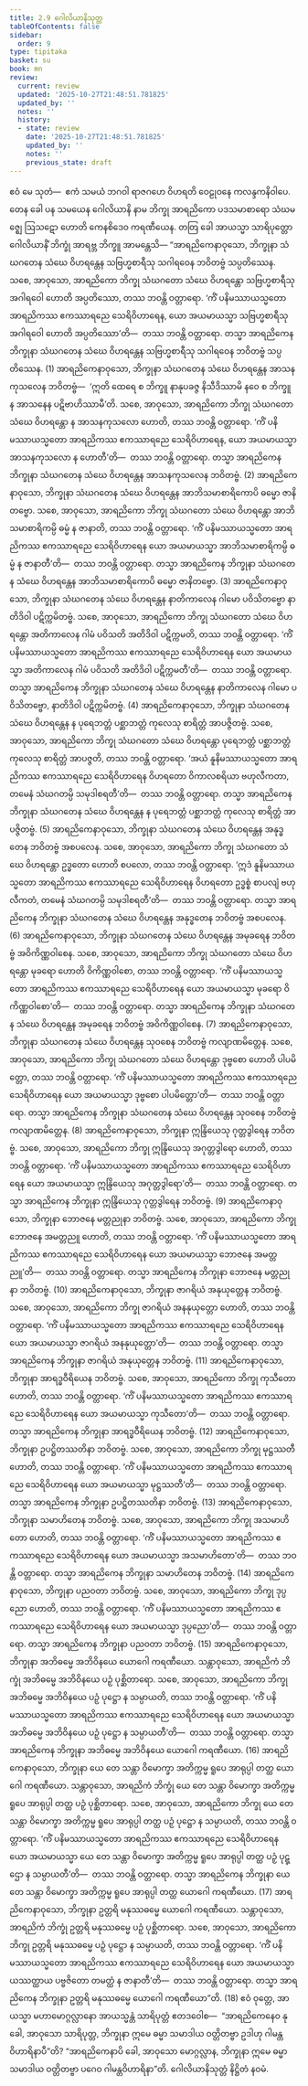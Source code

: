 ```yaml
---
title: 2.9 ဂေါလိယာနိသုတ္တ
tableOfContents: false
sidebar:
  order: 9
type: tipitaka
basket: su
book: mn
review:
  current: review
  updated: '2025-10-27T21:48:51.781825'
  updated_by: ''
  notes: ''
  history:
  - state: review
    date: '2025-10-27T21:48:51.781825'
    updated_by: ''
    notes: ''
    previous_state: draft
---
```



<ReviewStatus review={frontmatter.review} showDetails={true} />

<HypothesisAnnotation frontmatter={frontmatter} />

<DynamicBreadcrumb />

<Division number="173" book="mn" e="ch" v="24" p="323">

<Paragraph number="466" book="mn">
ဧဝံ မေ သုတံ—  ဧကံ သမယံ ဘဂဝါ ရာဇဂဟေ ဝိဟရတိ ဝေဠုဝနေ ကလန္ဒကနိဝါပေ. တေန ခေါ ပန သမယေန ဂေါလိယာနိ နာမ ဘိက္ခု အာရညိကော ပဒသမာစာရော သံဃမဇ္ဈေ ဩသဋော ဟောတိ ကေနစိဒေဝ ကရဏီယေန. တတြ ခေါ အာယသ္မာ သာရိပုတ္တော ဂေါလိယာနိံ ဘိက္ခုံ အာရဗ္ဘ ဘိက္ခူ အာမန္တေသိ—
</Paragraph>

<Paragraph number="467" book="mn">
“အာရညိကေနာဝုသော, ဘိက္ခုနာ သံဃဂတေန သံဃေ ဝိဟရန္တေန သဗြဟ္မစာရီသု သဂါရဝေန ဘဝိတဗ္ဗံ သပ္ပတိဿေန. သစေ, အာဝုသော, အာရညိကော ဘိက္ခု သံဃဂတော သံဃေ ဝိဟရန္တော သဗြဟ္မစာရီသု အဂါရဝေါ ဟောတိ အပ္ပတိဿော, တဿ ဘဝန္တိ ဝတ္တာရော. ‘ကိံ ပနိမဿာယသ္မတော အာရညိကဿ ဧကဿာရညေ သေရိဝိဟာရေန, ယော အယမာယသ္မာ သဗြဟ္မစာရီသု အဂါရဝေါ ဟောတိ အပ္ပတိဿော’တိ—  တဿ ဘဝန္တိ ဝတ္တာရော. တသ္မာ အာရညိကေန ဘိက္ခုနာ သံဃဂတေန သံဃေ ဝိဟရန္တေန သဗြဟ္မစာရီသု သဂါရဝေန ဘဝိတဗ္ဗံ သပ္ပတိဿေန. (1)
</Paragraph>

<Paragraph number="468" book="mn">
အာရညိကေနာဝုသော, ဘိက္ခုနာ သံဃဂတေန သံဃေ ဝိဟရန္တေန အာသနကုသလေန ဘဝိတဗ္ဗံ—  ‘ဣတိ ထေရေ စ ဘိက္ခူ နာနုပခဇ္ဇ နိသီဒိဿာမိ နဝေ စ ဘိက္ခူ န အာသနေန ပဋိဗာဟိဿာမီ’တိ. သစေ, အာဝုသော, အာရညိကော ဘိက္ခု သံဃဂတော သံဃေ ဝိဟရန္တော န အာသနကုသလော ဟောတိ, တဿ ဘဝန္တိ ဝတ္တာရော. ‘ကိံ ပနိမဿာယသ္မတော အာရညိကဿ ဧကဿာရညေ သေရိဝိဟာရေန, ယော အယမာယသ္မာ အာသနကုသလော န ဟောတီ’တိ—  တဿ ဘဝန္တိ ဝတ္တာရော. တသ္မာ အာရညိကေန ဘိက္ခုနာ သံဃဂတေန သံဃေ ဝိဟရန္တေန အာသနကုသလေန ဘဝိတဗ္ဗံ. (2)
</Paragraph>

<Paragraph number="469" book="mn">
အာရညိကေနာဝုသော, ဘိက္ခုနာ သံဃဂတေန သံဃေ ဝိဟရန္တေန အာဘိသမာစာရိကောပိ ဓမ္မော ဇာနိတဗ္ဗော. သစေ, အာဝုသော, အာရညိကော ဘိက္ခု သံဃဂတော သံဃေ ဝိဟရန္တော အာဘိသမာစာရိကမ္ပိ ဓမ္မံ န ဇာနာတိ, တဿ ဘဝန္တိ ဝတ္တာရော. ‘ကိံ ပနိမဿာယသ္မတော အာရညိကဿ ဧကဿာရညေ သေရိဝိဟာရေန ယော အယမာယသ္မာ အာဘိသမာစာရိကမ္ပိ ဓမ္မံ န ဇာနာတီ’တိ—  တဿ ဘဝန္တိ ဝတ္တာရော. တသ္မာ အာရညိကေန ဘိက္ခုနာ သံဃဂတေန သံဃေ ဝိဟရန္တေန အာဘိသမာစာရိကောပိ ဓမ္မော ဇာနိတဗ္ဗော. (3)
</Paragraph>

<Paragraph number="470" book="mn">
အာရညိကေနာဝုသော, ဘိက္ခုနာ သံဃဂတေန သံဃေ ဝိဟရန္တေန နာတိကာလေန ဂါမော ပဝိသိတဗ္ဗော နာတိဒိဝါ ပဋိက္ကမိတဗ္ဗံ. သစေ, အာဝုသော, အာရညိကော ဘိက္ခု သံဃဂတော သံဃေ ဝိဟရန္တော အတိကာလေန ဂါမံ ပဝိသတိ အတိဒိဝါ ပဋိက္ကမတိ, တဿ ဘဝန္တိ ဝတ္တာရော. ‘ကိံ ပနိမဿာယသ္မတော အာရညိကဿ ဧကဿာရညေ သေရိဝိဟာရေန ယော အယမာယသ္မာ အတိကာလေန ဂါမံ ပဝိသတိ အတိဒိဝါ ပဋိက္ကမတီ’တိ—  တဿ ဘဝန္တိ ဝတ္တာရော. တသ္မာ အာရညိကေန ဘိက္ခုနာ သံဃဂတေန သံဃေ ဝိဟရန္တေန နာတိကာလေန ဂါမော ပဝိသိတဗ္ဗော, နာတိဒိဝါ ပဋိက္ကမိတဗ္ဗံ. (4)
</Paragraph>

<Paragraph number="471" book="mn">
အာရညိကေနာဝုသော, ဘိက္ခုနာ သံဃဂတေန သံဃေ ဝိဟရန္တေန န ပုရေဘတ္တံ ပစ္ဆာဘတ္တံ ကုလေသု စာရိတ္တံ အာပဇ္ဇိတဗ္ဗံ. သစေ, အာဝုသော, အာရညိကော ဘိက္ခု သံဃဂတော သံဃေ ဝိဟရန္တော ပုရေဘတ္တံ ပစ္ဆာဘတ္တံ ကုလေသု စာရိတ္တံ အာပဇ္ဇတိ, တဿ ဘဝန္တိ ဝတ္တာရော. ‘အယံ နူနိမဿာယသ္မတော အာရညိကဿ ဧကဿာရညေ သေရိဝိဟာရေန ဝိဟရတော ဝိကာလစရိယာ ဗဟုလီကတာ, တမေနံ သံဃဂတမ္ပိ သမုဒါစရတီ’တိ—  တဿ ဘဝန္တိ ဝတ္တာရော. တသ္မာ အာရညိကေန ဘိက္ခုနာ သံဃဂတေန သံဃေ ဝိဟရန္တေန န ပုရေဘတ္တံ ပစ္ဆာဘတ္တံ ကုလေသု စာရိတ္တံ အာပဇ္ဇိတဗ္ဗံ. (5)
</Paragraph>

<Paragraph number="472" book="mn">
အာရညိကေနာဝုသော, ဘိက္ခုနာ သံဃဂတေန သံဃေ ဝိဟရန္တေန အနုဒ္ဓတေန ဘဝိတဗ္ဗံ အစပလေန. သစေ, အာဝုသော, အာရညိကော ဘိက္ခု သံဃဂတော သံဃေ ဝိဟရန္တော ဥဒ္ဓတော ဟောတိ စပလော, တဿ ဘဝန္တိ ဝတ္တာရော. ‘ဣဒံ နူနိမဿာယသ္မတော အာရညိကဿ ဧကဿာရညေ သေရိဝိဟာရေန ဝိဟရတော ဥဒ္ဓစ္စံ စာပလျံ ဗဟုလီကတံ, တမေနံ သံဃဂတမ္ပိ သမုဒါစရတီ’တိ—  တဿ ဘဝန္တိ ဝတ္တာရော. တသ္မာ အာရညိကေန ဘိက္ခုနာ သံဃဂတေန သံဃေ ဝိဟရန္တေန အနုဒ္ဓတေန ဘဝိတဗ္ဗံ အစပလေန. (6)
</Paragraph>

<Paragraph number="473" book="mn">
အာရညိကေနာဝုသော, ဘိက္ခုနာ သံဃဂတေန သံဃေ ဝိဟရန္တေန အမုခရေန ဘဝိတဗ္ဗံ အဝိကိဏ္ဏဝါစေန. သစေ, အာဝုသော, အာရညိကော ဘိက္ခု သံဃဂတော သံဃေ ဝိဟရန္တော မုခရော ဟောတိ ဝိကိဏ္ဏဝါစော, တဿ ဘဝန္တိ ဝတ္တာရော. ‘ကိံ ပနိမဿာယသ္မတော အာရညိကဿ ဧကဿာရညေ သေရိဝိဟာရေန ယော အယမာယသ္မာ မုခရော ဝိကိဏ္ဏဝါစော’တိ—  တဿ ဘဝန္တိ ဝတ္တာရော. တသ္မာ အာရညိကေန ဘိက္ခုနာ သံဃဂတေန သံဃေ ဝိဟရန္တေန အမုခရေန ဘဝိတဗ္ဗံ အဝိကိဏ္ဏဝါစေန. (7)
</Paragraph>

<Paragraph number="474" book="mn">
အာရညိကေနာဝုသော, ဘိက္ခုနာ သံဃဂတေန သံဃေ ဝိဟရန္တေန သုဝစေန ဘဝိတဗ္ဗံ ကလျာဏမိတ္တေန. သစေ, အာဝုသော, အာရညိကော ဘိက္ခု သံဃဂတော သံဃေ ဝိဟရန္တော ဒုဗ္ဗစော ဟောတိ ပါပမိတ္တော, တဿ ဘဝန္တိ ဝတ္တာရော. ‘ကိံ ပနိမဿာယသ္မတော အာရညိကဿ ဧကဿာရညေ သေရိဝိဟာရေန ယော အယမာယသ္မာ ဒုဗ္ဗစော ပါပမိတ္တော’တိ—  တဿ ဘဝန္တိ ဝတ္တာရော. တသ္မာ အာရညိကေန ဘိက္ခုနာ သံဃဂတေန သံဃေ ဝိဟရန္တေန သုဝစေန ဘဝိတဗ္ဗံ ကလျာဏမိတ္တေန. (8)
</Paragraph>

<Paragraph number="475" book="mn">
အာရညိကေနာဝုသော, ဘိက္ခုနာ ဣန္ဒြိယေသု ဂုတ္တဒွါရေန ဘဝိတဗ္ဗံ. သစေ, အာဝုသော, အာရညိကော ဘိက္ခု ဣန္ဒြိယေသု အဂုတ္တဒွါရော ဟောတိ, တဿ ဘဝန္တိ ဝတ္တာရော. ‘ကိံ ပနိမဿာယသ္မတော အာရညိကဿ ဧကဿာရညေ သေရိဝိဟာရေန ယော အယမာယသ္မာ ဣန္ဒြိယေသု အဂုတ္တဒွါရော’တိ—  တဿ ဘဝန္တိ ဝတ္တာရော. တသ္မာ အာရညိကေန ဘိက္ခုနာ ဣန္ဒြိယေသု ဂုတ္တဒွါရေန ဘဝိတဗ္ဗံ. (9)
</Paragraph>

<Paragraph number="476" book="mn">
အာရညိကေနာဝုသော, ဘိက္ခုနာ ဘောဇနေ မတ္တညုနာ ဘဝိတဗ္ဗံ. သစေ, အာဝုသော, အာရညိကော ဘိက္ခု ဘောဇနေ အမတ္တညူ ဟောတိ, တဿ ဘဝန္တိ ဝတ္တာရော. ‘ကိံ ပနိမဿာယသ္မတော အာရညိကဿ ဧကဿာရညေ သေရိဝိဟာရေန ယော အယမာယသ္မာ ဘောဇနေ အမတ္တညူ’တိ—  တဿ ဘဝန္တိ ဝတ္တာရော. တသ္မာ အာရညိကေန ဘိက္ခုနာ ဘောဇနေ မတ္တညုနာ ဘဝိတဗ္ဗံ. (10)
</Paragraph>

<Paragraph number="477" book="mn">
အာရညိကေနာဝုသော, ဘိက္ခုနာ ဇာဂရိယံ အနုယုတ္တေန ဘဝိတဗ္ဗံ. သစေ, အာဝုသော, အာရညိကော ဘိက္ခု ဇာဂရိယံ အနနုယုတ္တော ဟောတိ, တဿ ဘဝန္တိ ဝတ္တာရော. ‘ကိံ ပနိမဿာယသ္မတော အာရညိကဿ ဧကဿာရညေ သေရိဝိဟာရေန ယော အယမာယသ္မာ ဇာဂရိယံ အနနုယုတ္တော’တိ—  တဿ ဘဝန္တိ ဝတ္တာရော. တသ္မာ အာရညိကေန ဘိက္ခုနာ ဇာဂရိယံ အနုယုတ္တေန ဘဝိတဗ္ဗံ. (11)
</Paragraph>

<Paragraph number="478" book="mn">
အာရညိကေနာဝုသော, ဘိက္ခုနာ အာရဒ္ဓဝီရိယေန ဘဝိတဗ္ဗံ. သစေ, အာဝုသော, အာရညိကော ဘိက္ခု ကုသီတော ဟောတိ, တဿ ဘဝန္တိ ဝတ္တာရော. ‘ကိံ ပနိမဿာယသ္မတော အာရညိကဿ ဧကဿာရညေ သေရိဝိဟာရေန ယော အယမာယသ္မာ ကုသီတော’တိ—  တဿ ဘဝန္တိ ဝတ္တာရော. တသ္မာ အာရညိကေန ဘိက္ခုနာ အာရဒ္ဓဝီရိယေန ဘဝိတဗ္ဗံ. (12)
</Paragraph>

<Paragraph number="479" book="mn">
အာရညိကေနာဝုသော, ဘိက္ခုနာ ဥပဋ္ဌိတဿတိနာ ဘဝိတဗ္ဗံ. သစေ, အာဝုသော, အာရညိကော ဘိက္ခု မုဋ္ဌဿတီ ဟောတိ, တဿ ဘဝန္တိ ဝတ္တာရော. ‘ကိံ ပနိမဿာယသ္မတော အာရညိကဿ ဧကဿာရညေ သေရိဝိဟာရေန ယော အယမာယသ္မာ မုဋ္ဌဿတီ’တိ—  တဿ ဘဝန္တိ ဝတ္တာရော. တသ္မာ အာရညိကေန ဘိက္ခုနာ ဥပဋ္ဌိတဿတိနာ ဘဝိတဗ္ဗံ. (13)
</Paragraph>

<Paragraph number="480" book="mn">
အာရညိကေနာဝုသော, ဘိက္ခုနာ သမာဟိတေန ဘဝိတဗ္ဗံ. သစေ, အာဝုသော, အာရညိကော ဘိက္ခု အသမာဟိတော ဟောတိ, တဿ ဘဝန္တိ ဝတ္တာရော. ‘ကိံ ပနိမဿာယသ္မတော အာရညိကဿ ဧကဿာရညေ သေရိဝိဟာရေန ယော အယမာယသ္မာ အသမာဟိတော’တိ—  တဿ ဘဝန္တိ ဝတ္တာရော. တသ္မာ အာရညိကေန ဘိက္ခုနာ သမာဟိတေန ဘဝိတဗ္ဗံ. (14)
</Paragraph>

<Paragraph number="481" book="mn">
အာရညိကေနာဝုသော, ဘိက္ခုနာ ပညဝတာ ဘဝိတဗ္ဗံ. သစေ, အာဝုသော, အာရညိကော ဘိက္ခု ဒုပ္ပညော ဟောတိ, တဿ ဘဝန္တိ ဝတ္တာရော. ‘ကိံ ပနိမဿာယသ္မတော အာရညိကဿ ဧကဿာရညေ သေရိဝိဟာရေန ယော အယမာယသ္မာ ဒုပ္ပညော’တိ—  တဿ ဘဝန္တိ ဝတ္တာရော. တသ္မာ အာရညိကေန ဘိက္ခုနာ ပညဝတာ ဘဝိတဗ္ဗံ. (15)
</Paragraph>

<Paragraph number="482" book="mn">
အာရညိကေနာဝုသော, ဘိက္ခုနာ အဘိဓမ္မေ အဘိဝိနယေ ယောဂေါ ကရဏီယော. သန္တာဝုသော, အာရညိကံ ဘိက္ခုံ အဘိဓမ္မေ အဘိဝိနယေ ပဉှံ ပုစ္ဆိတာရော. သစေ, အာဝုသော, အာရညိကော ဘိက္ခု အဘိဓမ္မေ အဘိဝိနယေ ပဉှံ ပုဋ္ဌော န သမ္ပာယတိ, တဿ ဘဝန္တိ ဝတ္တာရော. ‘ကိံ ပနိမဿာယသ္မတော အာရညိကဿ ဧကဿာရညေ သေရိဝိဟာရေန ယော အယမာယသ္မာ အဘိဓမ္မေ အဘိဝိနယေ ပဉှံ ပုဋ္ဌော န သမ္ပာယတီ’တိ—  တဿ ဘဝန္တိ ဝတ္တာရော. တသ္မာ အာရညိကေန ဘိက္ခုနာ အဘိဓမ္မေ အဘိဝိနယေ ယောဂေါ ကရဏီယော. (16)
</Paragraph>

<Paragraph number="483" book="mn">
အာရညိကေနာဝုသော, ဘိက္ခုနာ ယေ တေ သန္တာ ဝိမောက္ခာ အတိက္ကမ္မ ရူပေ အာရုပ္ပါ တတ္ထ ယောဂေါ ကရဏီယော. သန္တာဝုသော, အာရညိကံ ဘိက္ခုံ ယေ တေ သန္တာ ဝိမောက္ခာ အတိက္ကမ္မ ရူပေ အာရုပ္ပါ တတ္ထ ပဉှံ ပုစ္ဆိတာရော. သစေ, အာဝုသော, အာရညိကော ဘိက္ခု ယေ တေ သန္တာ ဝိမောက္ခာ အတိက္ကမ္မ ရူပေ အာရုပ္ပါ တတ္ထ ပဉှံ ပုဋ္ဌော န သမ္ပာယတိ, တဿ ဘဝန္တိ ဝတ္တာရော. ‘ကိံ ပနိမဿာယသ္မတော အာရညိကဿ ဧကဿာရညေ သေရိဝိဟာရေန ယော အယမာယသ္မာ ယေ တေ သန္တာ ဝိမောက္ခာ အတိက္ကမ္မ ရူပေ အာရုပ္ပါ တတ္ထ ပဉှံ ပုဋ္ဌော န သမ္ပာယတီ’တိ—  တဿ ဘဝန္တိ ဝတ္တာရော. တသ္မာ အာရညိကေန ဘိက္ခုနာ ယေ တေ သန္တာ ဝိမောက္ခာ အတိက္ကမ္မ ရူပေ အာရုပ္ပါ တတ္ထ ယောဂေါ ကရဏီယော. (17)
</Paragraph>

<Paragraph number="484" book="mn">
အာရညိကေနာဝုသော, ဘိက္ခုနာ ဥတ္တရိ မနုဿဓမ္မေ ယောဂေါ ကရဏီယော. သန္တာဝုသော, အာရညိကံ ဘိက္ခုံ ဥတ္တရိ မနုဿဓမ္မေ ပဉှံ ပုစ္ဆိတာရော. သစေ, အာဝုသော, အာရညိကော ဘိက္ခု ဥတ္တရိ မနုဿဓမ္မေ ပဉှံ ပုဋ္ဌော န သမ္ပာယတိ, တဿ ဘဝန္တိ ဝတ္တာရော. ‘ကိံ ပနိမဿာယသ္မတော အာရညိကဿ ဧကဿာရညေ သေရိဝိဟာရေန ယော အယမာယသ္မာ ယဿတ္ထာယ ပဗ္ဗဇိတော တမတ္ထံ န ဇာနာတီ’တိ—  တဿ ဘဝန္တိ ဝတ္တာရော. တသ္မာ အာရညိကေန ဘိက္ခုနာ ဥတ္တရိ မနုဿဓမ္မေ ယောဂေါ ကရဏီယော”တိ. (18)
</Paragraph>

<Paragraph number="485" book="mn">
ဧဝံ ဝုတ္တေ, အာယသ္မာ မဟာမောဂ္ဂလ္လာနော အာယသ္မန္တံ သာရိပုတ္တံ ဧတဒဝေါစ—  “အာရညိကေနေဝ နု ခေါ, အာဝုသော သာရိပုတ္တ, ဘိက္ခုနာ ဣမေ ဓမ္မာ သမာဒါယ ဝတ္တိတဗ္ဗာ ဥဒါဟု ဂါမန္တဝိဟာရိနာပီ”တိ? “အာရညိကေနာပိ ခေါ, အာဝုသော မောဂ္ဂလ္လာန, ဘိက္ခုနာ ဣမေ ဓမ္မာ သမာဒါယ ဝတ္တိတဗ္ဗာ ပဂေဝ ဂါမန္တဝိဟာရိနာ”တိ.

</Paragraph>
</Division>

<Paragraph number="486" type="center" book="mn">
ဂေါလိယာနိသုတ္တံ နိဋ္ဌိတံ နဝမံ.
</Paragraph>